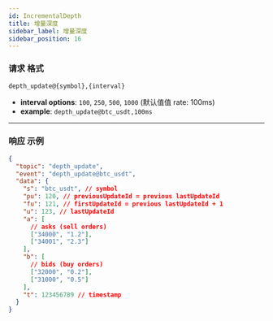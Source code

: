```yaml
---
id: IncrementalDepth
title: 增量深度
sidebar_label: 增量深度
sidebar_position: 16
---
```


### 请求 格式

```
depth_update@{symbol},{interval}
```

- **interval options**: `100`, `250`, `500`, `1000` (默认值值 rate: 100ms)
- **example**: `depth_update@btc_usdt,100ms`

---

### 响应 示例

```json title="响应"
{
  "topic": "depth_update",
  "event": "depth_update@btc_usdt",
  "data": {
    "s": "btc_usdt", // symbol
    "pu": 120, // previousUpdateId = previous lastUpdateId
    "fu": 121, // firstUpdateId = previous lastUpdateId + 1
    "u": 123, // lastUpdateId
    "a": [
      // asks (sell orders)
      ["34000", "1.2"],
      ["34001", "2.3"]
    ],
    "b": [
      // bids (buy orders)
      ["32000", "0.2"],
      ["31000", "0.5"]
    ],
    "t": 123456789 // timestamp
  }
}
```
